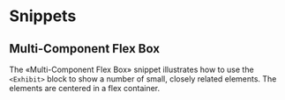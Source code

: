 

# Snippets

## Multi-Component Flex Box

The «Multi-Component Flex Box» snippet illustrates how to use the `<Exhibit>` block to show
a number of small, closely related elements. The elements are centered in a flex container.

<div style={{ marginBottom: 20 }}>
  <Sample component="../../snippets" variant="multi-component-flex-box.mdx" />
</div>

<Code language="markdown">
  <Sample component="../../snippets" variant="multi-component-flex-box.mdx" as="source" />
</Code>
